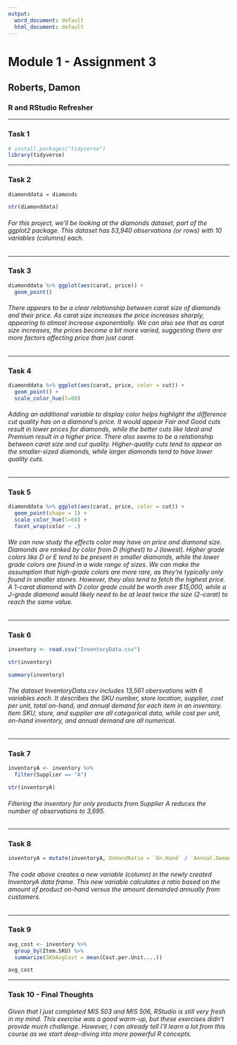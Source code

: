 ---
output:
  word_document: default
  html_document: default
---
# Module 1 - Assignment 3
## Roberts, Damon
### R and RStudio Refresher

*****
### Task 1
```{r task 1}
# install.packages("tidyverse")
library(tidyverse)
```

*****
### Task 2
```{r task 2}
diamonddata = diamonds

str(diamonddata)
```

###### For this project, we'll be looking at the _diamonds_ dataset, part of the ggplot2 package. This dataset has 53,940 observations (or rows) with 10 variables (columns) each.

*****
### Task 3
```{r task 3}
diamonddata %>% ggplot(aes(carat, price)) +
  geom_point()
```

###### There appears to be a clear relationship between carat size of diamonds and their price. As carat size increases the price increases sharply, appearing to almost increase exponentially. We can also see that as carat size increases, the prices become a bit more varied, suggesting there are more factors affecting price than just carat.

*****
### Task 4
```{r task 4}
diamonddata %>% ggplot(aes(carat, price, color = cut)) +
  geom_point() +
  scale_color_hue(l=60)
```

###### Adding an additional variable to display color helps highlight the difference cut quality has on a diamond’s price. It would appear Fair and Good cuts result in lower prices for diamonds, while the better cuts like Ideal and Premium result in a higher price. There also seems to be a relationship between carat size and cut quality. Higher-quality cuts tend to appear on the smaller-sized diamonds, while larger diamonds tend to have lower quality cuts.

*****
### Task 5
```{r task 5}
diamonddata %>% ggplot(aes(carat, price, color = cut)) +
  geom_point(shape = 1) +
  scale_color_hue(l=60) +
  facet_wrap(color ~ .)
```

###### We can now study the effects color may have on price and diamond size. Diamonds are ranked by color from D (highest) to J (lowest). Higher grade colors like D or E tend to be present in smaller diamonds, while the lower grade colors are found in a wide range of sizes. We can make the assumption that high-grade colors are more rare, as they're typically only found in smaller stones. However, they also tend to fetch the highest price. A 1-carat diamond with D color grade could be worth over $15,000, while a J-grade diamond would likely need to be at least twice the size (2-carat) to reach the same value.

*****
### Task 6
```{r task 6}
inventory <- read.csv("InventoryData.csv")

str(inventory)

summary(inventory)
```

###### The dataset _InventoryData.csv_ includes 13,561 obersvations with 6 variables each. It describes the SKU number, store location, supplier, cost per unit, total on-hand, and annual demand for each item in an inventory. Item SKU, store, and supplier are all categorical data, while cost per unit, on-hand inventory, and annual demand are all numerical.

*****
### Task 7
```{r task 7}
inventoryA <- inventory %>%
  filter(Supplier == "A")

str(inventoryA)
```

###### Filtering the inventory for only products from Supplier A reduces the number of observations to 3,695.

*****
### Task 8
```{r task 8}
inventoryA = mutate(inventoryA, OnHandRatio = `On.Hand` / `Annual.Demand`)
```

###### The code above creates a new variable (column) in the newly created InventoryA data frame. This new variable calculates a ratio based on the amount of product on-hand versus the amount demanded annually from customers.

*****
### Task 9
```{r task 9}
avg_cost <- inventory %>%
  group_by(Item.SKU) %>%
  summarize(SKUAvgCost = mean(Cost.per.Unit....))

avg_cost
```

*****
### Task 10 - Final Thoughts
###### Given that I just completed MIS 503 and MIS 506, RStudio is still very fresh in my mind. This exercise was a good warm-up, but these exercises didn't provide much challenge. However, I can already tell I'll learn a lot from this course as we start deep-diving into more powerful R concepts.